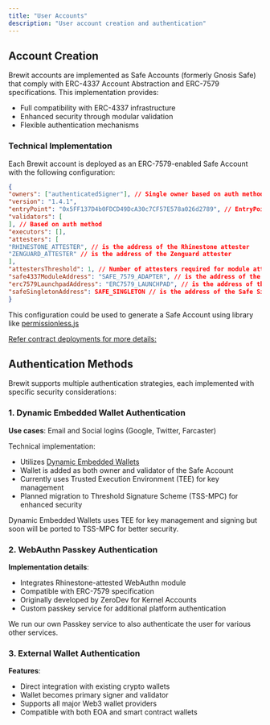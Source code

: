 ```yaml
---
title: "User Accounts"
description: "User account creation and authentication"
---
```


## Account Creation

Brewit accounts are implemented as Safe Accounts (formerly Gnosis Safe) that comply with ERC-4337 Account Abstraction and ERC-7579 specifications. This implementation provides:
- Full compatibility with ERC-4337 infrastructure
- Enhanced security through modular validation
- Flexible authentication mechanisms

### Technical Implementation

Each Brewit account is deployed as an ERC-7579-enabled Safe Account with the following configuration:

```json
{
"owners": ["authenticatedSigner"], // Single owner based on auth method
"version": "1.4.1",
"entryPoint": "0x5FF137D4b0FDCD49DcA30c7CF57E578a026d2789", // EntryPoint v0.7
"validators": [
], // Based on auth method
"executors": [],
"attesters": [
"RHINESTONE_ATTESTER", // is the address of the Rhinestone attester
"ZENGUARD_ATTESTER" // is the address of the Zenguard attester
],
"attestersThreshold": 1, // Number of attesters required for module attestation
"safe4337ModuleAddress": "SAFE_7579_ADAPTER", // is the address of the Safe 7579 adapter module
"erc7579LaunchpadAddress": "ERC7579_LAUNCHPAD", // is the address of the ERC7579 Launchpad contract
"safeSingletonAddress": SAFE_SINGLETON // is the address of the Safe Singleton contract
}
```

This configuration could be used to generate a Safe Account using library like [permissionless.js](https://docs.pimlico.io/permissionless/how-to/accounts/use-safe-account)

 [Refer contract deployments for more details:](/technology/deployments)

## Authentication Methods

Brewit supports multiple authentication strategies, each implemented with specific security considerations:

### 1. Dynamic Embedded Wallet Authentication
**Use cases**: Email and Social logins (Google, Twitter, Farcaster)

Technical implementation:
- Utilizes [Dynamic Embedded Wallets](https://docs.dynamic.xyz/wallets/embedded-wallets/dynamic-embedded-wallets)
- Wallet is added as both owner and validator of the Safe Account
- Currently uses Trusted Execution Environment (TEE) for key management
- Planned migration to Threshold Signature Scheme (TSS-MPC) for enhanced security

<Note>
Dynamic Embedded Wallets uses TEE for key management and signing but soon will be ported to TSS-MPC for better security.
</Note>

### 2. WebAuthn Passkey Authentication
**Implementation details**:
- Integrates Rhinestone-attested WebAuthn module
- Compatible with ERC-7579 specification
- Originally developed by ZeroDev for Kernel Accounts
- Custom passkey service for additional platform authentication

<Note>
We run our own Passkey service to also authenticate the user for various other services.
</Note>

### 3. External Wallet Authentication
**Features**:
- Direct integration with existing crypto wallets
- Wallet becomes primary signer and validator
- Supports all major Web3 wallet providers
- Compatible with both EOA and smart contract wallets

